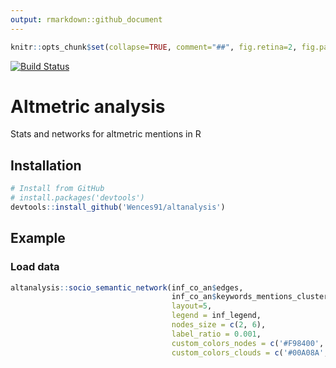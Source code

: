 ```yaml
---
output: rmarkdown::github_document
---
```


```r
knitr::opts_chunk$set(collapse=TRUE, comment="##", fig.retina=2, fig.path = "README_figs/README-")
```

[![Build Status](https://travis-ci.org/Wences91/altanalysis.svg?branch=master)](https://travis-ci.org/Wences91/altanalysis)

# Altmetric analysis
Stats and networks for altmetric mentions in R

## Installation

```r
# Install from GitHub
# install.packages('devtools')
devtools::install_github('Wences91/altanalysis')
```

## Example
### Load data
```r
altanalysis::socio_semantic_network(inf_co_an$edges,
                                    inf_co_an$keywords_mentions_cluster,
                                    layout=5,
                                    legend = inf_legend,
                                    nodes_size = c(2, 6),
                                    label_ratio = 0.001,
                                    custom_colors_nodes = c('#F98400', '#5BBCD6', '#00A08A', '#FF0000'),
                                    custom_colors_clouds = c('#00A08A', '#FF0000', '#5BBCD6', '#F98400'))
```




